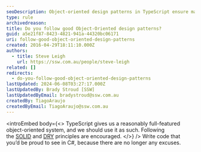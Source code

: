 ```yaml
---
seoDescription: Object-oriented design patterns in TypeScript ensure maintainable and scalable code through SOLID principles and DRY practices.
type: rule
archivedreason:
title: Do you follow good Object-Oriented design patterns?
guid: a5e21f87-8423-4821-941a-44320bc06171
uri: follow-good-object-oriented-design-patterns
created: 2016-04-29T18:11:10.000Z
authors:
  - title: Steve Leigh
    url: https://ssw.com.au/people/steve-leigh
related: []
redirects:
  - do-you-follow-good-object-oriented-design-patterns
lastUpdated: 2024-06-08T03:27:17.000Z
lastUpdatedBy: Brady Stroud [SSW]
lastUpdatedByEmail: bradystroud@ssw.com.au
createdBy: TiagoAraujo
createdByEmail: TiagoAraujo@ssw.com.au
---
```


<introEmbed
  body={<>
TypeScript gives us a reasonably full-featured object-oriented system, and we should use it as such. Following the [SOLID](https://en.wikipedia.org/wiki/SOLID_%28object-oriented_design%29) and [DRY](https://en.wikipedia.org/wiki/Don%27t_repeat_yourself) principles are encouraged.
  </>}
/>
Write code that you’d be proud to see in C#, because there are no longer any excuses.
